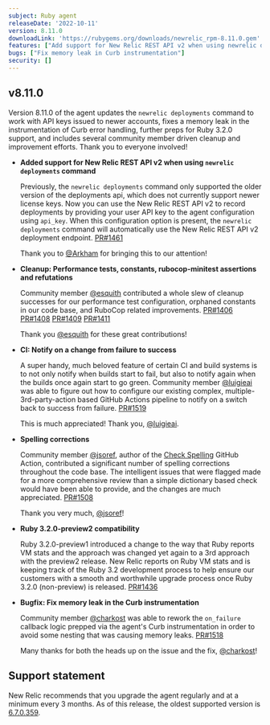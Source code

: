 ```yaml
---
subject: Ruby agent
releaseDate: '2022-10-11'
version: 8.11.0
downloadLink: 'https://rubygems.org/downloads/newrelic_rpm-8.11.0.gem'
features: ["Add support for New Relic REST API v2 when using newrelic deployments command"]
bugs: ["Fix memory leak in Curb instrumentation"]
security: []
---
```


## v8.11.0

Version 8.11.0 of the agent updates the `newrelic deployments` command to work with API keys issued to newer accounts, fixes a memory leak in the instrumentation of Curb error handling, further preps for Ruby 3.2.0 support, and includes several community member driven cleanup and improvement efforts. Thank you to everyone involved!

* **Added support for New Relic REST API v2 when using `newrelic deployments` command**

  Previously, the `newrelic deployments` command only supported the older version of the deployments api, which does not currently support newer license keys. Now you can use the New Relic REST API v2 to record deployments by providing your user API key to the agent configuration using `api_key`. When this configuration option is present, the `newrelic deployments` command will automatically use the New Relic REST API v2 deployment endpoint. [PR#1461](https://github.com/newrelic/newrelic-ruby-agent/pull/1461)

  Thank you to [@Arkham](https://github.com/Arkham) for bringing this to our attention!


* **Cleanup: Performance tests, constants, rubocop-minitest assertions and refutations**

  Community member [@esquith](https://github.com/esquith) contributed a whole slew of cleanup successes for our performance test configuration, orphaned constants in our code base, and RuboCop related improvements. [PR#1406](https://github.com/newrelic/newrelic-ruby-agent/pull/1406) [PR#1408](https://github.com/newrelic/newrelic-ruby-agent/pull/1408) [PR#1409](https://github.com/newrelic/newrelic-ruby-agent/pull/1409) [PR#1411](https://github.com/newrelic/newrelic-ruby-agent/pull/1411)

  Thank you [@esquith](https://github.com/esquith) for these great contributions!


* **CI: Notify on a change from failure to success**

  A super handy, much beloved feature of certain CI and build systems is to not only notify when builds start to fail, but also to notify again when the builds once again start to go green. Community member [@luigieai](https://github.com/luigieai) was able to figure out how to configure our existing complex, multiple-3rd-party-action based GitHub Actions pipeline to notify on a switch back to success from failure. [PR#1519](https://github.com/newrelic/newrelic-ruby-agent/pull/1519)

  This is much appreciated! Thank you, [@luigieai](https://github.com/luigieai).


* **Spelling corrections**

  Community member [@jsoref](https://github.com/jsoref), author of the [Check Spelling](https://github.com/marketplace/actions/check-spelling) GitHub Action, contributed a significant number of spelling corrections throughout the code base. The intelligent issues that were flagged made for a more comprehensive review than a simple dictionary based check would have been able to provide, and the changes are much appreciated. [PR#1508](https://github.com/newrelic/newrelic-ruby-agent/pull/1508)

  Thank you very much, [@jsoref](https://github.com/jsoref)!


* **Ruby 3.2.0-preview2 compatibility**

  Ruby 3.2.0-preview1 introduced a change to the way that Ruby reports VM stats and the approach was changed yet again to a 3rd approach with the preview2 release. New Relic reports on Ruby VM stats and is keeping track of the Ruby 3.2 development process to help ensure our customers with a smooth and worthwhile upgrade process once Ruby 3.2.0 (non-preview) is released. [PR#1436](https://github.com/newrelic/newrelic-ruby-agent/pull/1436)


* **Bugfix: Fix memory leak in the Curb instrumentation**

  Community member [@charkost](https://github.com/charkost) was able to rework the `on_failure` callback logic prepped via the agent's Curb instrumentation in order to avoid some nesting that was causing memory leaks. [PR#1518](https://github.com/newrelic/newrelic-ruby-agent/pull/1518)

  Many thanks for both the heads up on the issue and the fix, [@charkost](https://github.com/charkost)!

## Support statement

New Relic recommends that you upgrade the agent regularly and at a minimum every 3 months. As of this release, the oldest supported version is [6.7.0.359](https://docs.newrelic.com/docs/release-notes/agent-release-notes/ruby-release-notes/ruby-agent-670359).
